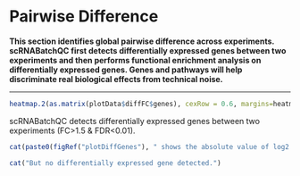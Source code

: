 # Pairwise Difference

**This section identifies global pairwise difference across experiments. scRNABatchQC first detects differentially expressed genes between two experiments and then performs functional enrichment analysis on differentially expressed genes. Genes and pathways will help discriminate real biological effects from technical noise.**

<hr>

```r
heatmap.2(as.matrix(plotData$diffFC$genes), cexRow = 0.6, margins=heatmapMargins, keysize=heatmapKeysize, col=heatmapColors)
```

scRNABatchQC detects differentially expressed genes between two experiments (FC>1.5 & FDR<0.01). 

```r
cat(paste0(figRef("plotDiffGenes"), " shows the absolute value of log2 transformed fold change of differentially expressed genes in each pairwise comparison."))
```

```r
cat("But no differentially expressed gene detected.")
```
